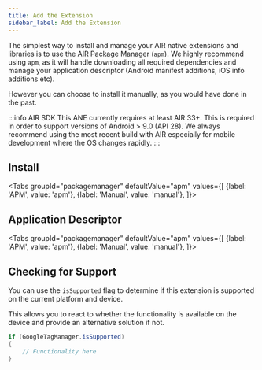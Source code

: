 ```yaml
---
title: Add the Extension
sidebar_label: Add the Extension
---
```







The simplest way to install and manage your AIR native extensions and libraries is to use the AIR Package Manager (`apm`). We highly recommend using `apm`, as it will handle downloading all required dependencies and manage your application descriptor (Android manifest additions, iOS info additions etc).

However you can choose to install it manually, as you would have done in the past. 


:::info AIR SDK
This ANE currently requires at least AIR 33+. This is required in order to support versions of Android > 9.0 (API 28). We always recommend using the most recent build with AIR especially for mobile development where the OS changes rapidly.
:::





## Install

<Tabs
  groupId="packagemanager"
  defaultValue="apm"
  values={[
    {label: 'APM', value: 'apm'},
    {label: 'Manual', value: 'manual'},
  ]}>

  <TabItem value="apm" >
	<InstallAPM/>
  </TabItem>
  <TabItem value="manual" >
	<InstallManual/>
  </TabItem>
  
</Tabs>


## Application Descriptor

<Tabs
  groupId="packagemanager"
  defaultValue="apm"
  values={[
    {label: 'APM', value: 'apm'},
    {label: 'Manual', value: 'manual'},
  ]}>

  <TabItem value="apm" >
	<AppDescriptorAPM/>
  </TabItem>
  <TabItem value="manual" >
	<AppDescriptorManual/>
  </TabItem>
  
</Tabs>



## Checking for Support

You can use the `isSupported` flag to determine if this extension is supported on the current platform and device.

This allows you to react to whether the functionality is available on the device and provide an alternative solution if not.


```actionscript
if (GoogleTagManager.isSupported)
{
	// Functionality here
}
```


